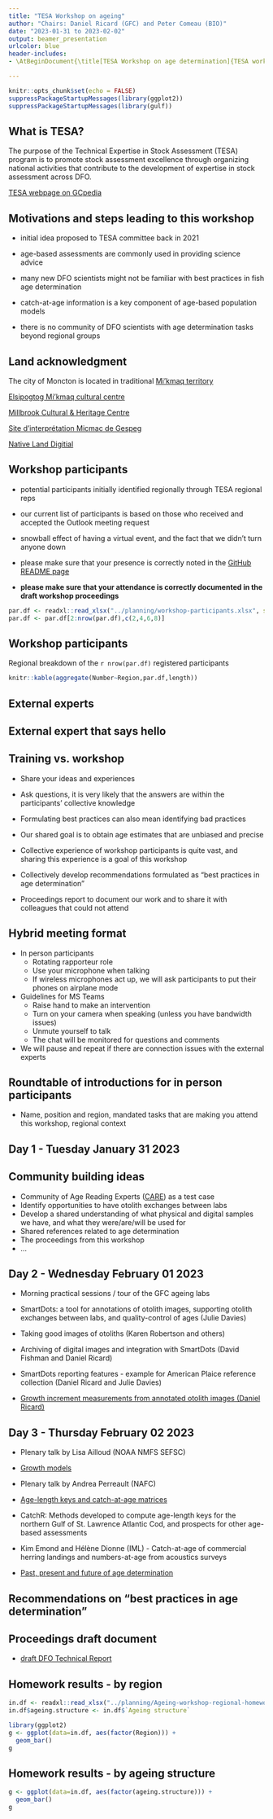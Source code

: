 ```yaml
---
title: "TESA Workshop on ageing"
author: "Chairs: Daniel Ricard (GFC) and Peter Comeau (BIO)"
date: "2023-01-31 to 2023-02-02"
output: beamer_presentation
urlcolor: blue
header-includes:
- \AtBeginDocument{\title[TESA Workshop on age determination]{TESA workshop - Best practices in age determination}}

---
```


```r
knitr::opts_chunk$set(echo = FALSE)
suppressPackageStartupMessages(library(ggplot2))
suppressPackageStartupMessages(library(gulf))
```

## What is TESA?

The purpose of the Technical Expertise in Stock Assessment (TESA) program is to promote stock assessment excellence through organizing national activities that contribute to the development of expertise in stock assessment across DFO.
 
[TESA webpage on GCpedia](https://www.gcpedia.gc.ca/wiki/DFO_Science_TESA_ETES)

## Motivations and steps leading to this workshop

- initial idea proposed to TESA committee back in 2021
- age-based assessments are commonly used in providing science advice
- many new DFO scientists might not be familiar with best practices in fish age determination
- catch-at-age information is a key component of age-based population models

- there is no community of DFO scientists with age determination tasks beyond regional groups


## Land acknowledgment

The city of Moncton is located in traditional [Mi'kmaq territory](https://native-land.ca/maps/territories/mikmaq/)

[Elsipogtog Mi'kmaq cultural centre](https://heritagepathtour.com/)

[Millbrook Cultural & Heritage Centre](https://www.millbrookheritagecentre.ca/)

[Site d’interprétation Micmac de Gespeg](http://www.micmacgespeg.ca/)

[Native Land Digitial](https://native-land.ca/)


## Workshop participants

- potential participants initially identified regionally through TESA regional reps
- our current list of participants is based on those who received and accepted the Outlook meeting request
- snowball effect of having a virtual event, and the fact that we didn't turn anyone down
- please make sure that your presence is correctly noted in the [GitHub README page](https://github.com/TESA-workshops/ageing-best-practices-2023)

- __please make sure that your attendance is correctly documented in the draft workshop proceedings__


```r
par.df <- readxl::read_xlsx("../planning/workshop-participants.xlsx", sheet = "for-README", skip=1)
par.df <- par.df[2:nrow(par.df),c(2,4,6,8)]
```

## Workshop participants
Regional breakdown of the `r nrow(par.df)` registered participants 

```r
knitr::kable(aggregate(Number~Region,par.df,length))
```

## External experts
\includegraphics[width=0.55\textwidth]{julie.png}

\includegraphics[width=1.0\textwidth]{lisa.png}

## External expert that says hello

\begin{columns}
\column{0.3\textwidth}
\begin{small}
\noindent
Hi Dan and Peter,

As you can see from these photos, I am having a miserable time here, so the least you can do is to toast me in my time of despair...

All the best,

Steve
\end{small}
\column{0.7\textwidth}
\begin{center}
\includegraphics[width=0.8\textwidth]{campana.png}
\includegraphics[width=0.65\textwidth]{campana2.png}
\end{center}

\end{columns}

## Training vs. workshop

- Share your ideas and experiences
- Ask questions, it is very likely that the answers are within the participants' collective knowledge 
- Formulating best practices can also mean identifying bad practices
- Our shared goal is to obtain age estimates that are unbiased and precise

- Collective experience of workshop participants is quite vast, and sharing this experience is a goal of this workshop
- Collectively develop recommendations formulated as "best practices in age determination"
- Proceedings report to document our work and to share it with colleagues that could not attend

## Hybrid meeting format

- In person participants
  - Rotating rapporteur role
  - Use your microphone when talking
  - If wireless microphones act up, we will ask participants to put their phones on airplane mode
  
- Guidelines for MS Teams 
  - Raise hand to make an intervention
  - Turn on your camera when speaking (unless you have bandwidth issues)
  - Unmute yourself to talk
  - The chat will be monitored for questions and comments

- We will pause and repeat if there are connection issues with the external experts

## Roundtable of introductions for in person participants

- Name, position and region, mandated tasks that are making you attend this workshop, regional context

## Day 1 - Tuesday January 31 2023

\begin{tiny}
\begin{itemize}
\item{Basics of age determination by Peter Comeau (BIO)}
\item{Opening remarks by Julie Davies}
\item{\href{./preparation-storage-inventory.pdf}{Obtaining and cataloguing otoliths, preparation, storage and inventory}}

\item{Plenary talk by Tracey Loewen and Rick Wastle (DFO Central and Arctic)}

\item{Plenary talk by Stephen Wischniowski (DFO Pacific)}

\item{\href{./validation-verification-calibration.pdf}{Validation, calibration and verification}}

\item{Age determination in a production ageing environment}
  \begin{itemize}
  \item{Kim Emond and Hélène Dionne (IML) - Age determination of Atlantic Herring in the Québec region}
  \item{Sylvie Robichaud and Karen Robertson (GFC) - Age determination of Atlantic Herring in the Gulf region}
  \item{Tania Davignon-Burton (BIO) - Reconciling dreams, expectations and reality in a production ageing environment}
  \end{itemize}

\item{Steps towards establishing a sclerochronology community within DFO}
\end{itemize}
\end{tiny}

##

\begin{center}
\includegraphics[width=1.0\textwidth]{nice-background.png}
\end{center}


## Community building ideas

- Community of Age Reading Experts ([CARE](https://care.psmfc.org/)) as a test case
- Identify opportunities to have otolith exchanges between labs
- Develop a shared understanding of what physical and digital samples we have, and what they were/are/will be used for
- Shared references related to age determination
- The proceedings from this workshop
- ...


## Day 2 - Wednesday February 01 2023

- Morning practical sessions / tour of the GFC ageing labs

- SmartDots: a tool for annotations of otolith images, supporting otolith exchanges between labs, and quality-control of ages (Julie Davies)

- Taking good images of otoliths (Karen Robertson and others)

- Archiving of digital images and integration with SmartDots (David Fishman and Daniel Ricard)

- SmartDots reporting features - example for American Plaice reference collection (Daniel Ricard and Julie Davies)

- [Growth increment measurements from annotated otolith images (Daniel Ricard)](images-SmartDots-increments..pdf)


## Day 3 - Thursday February 02 2023

- Plenary talk by Lisa Ailloud (NOAA NMFS SEFSC)

- [Growth models](./growth-models.pdf)

- Plenary talk by Andrea Perreault (NAFC)

- [Age-length keys and catch-at-age matrices](./age-length-keys.pdf)

- CatchR: Methods developed to compute age-length keys for the northern Gulf of St. Lawrence Atlantic Cod, and prospects for other age-based assessments

- Kim Emond and Hélène Dionne (IML) - Catch-at-age of commercial herring landings and numbers-at-age from acoustics surveys

- [Past, present and future of age determination](./past-present-future.pdf)

## Recommendations on "best practices in age determination"


## Proceedings draft document

- [draft DFO Technical Report](../proceedings/_book/techreport-english.pdf)


## Homework results - by region

```r
in.df <- readxl::read_xlsx("../planning/Ageing-workshop-regional-homework-all-regions.xlsx", skip=3)
in.df$ageing.structure <- in.df$`Ageing structure`
```

```r
library(ggplot2)
g <- ggplot(data=in.df, aes(factor(Region))) +
  geom_bar()
g
```

## Homework results - by ageing structure

```r
g <- ggplot(data=in.df, aes(factor(ageing.structure))) +
  geom_bar()
g
```
